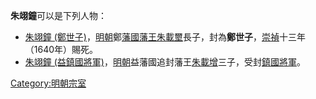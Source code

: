 '''朱翊鐘'''可以是下列人物：
* [[朱翊鐘_(鄭世子)|朱翊鐘 (鄭世子)]]，[[明朝|明朝]]鄭[[藩國|藩國]][[藩王|藩王]][[朱載壐|朱載壐]]長子，封為'''鄭世子'''，[[崇禎|崇禎]]十三年（1640年）賜死。
* [[朱翊鐘_(益鎮國將軍)|朱翊鐘 (益鎮國將軍)]]，[[明朝|明朝]]益藩國追封藩王[[朱載增_(明益王)|朱載增]]三子，受封[[鎮國將軍|鎮國將軍]]。
{{disambig|Cat=三字朱姓人名消歧义}}

[[Category:明朝宗室|Category:明朝宗室]]